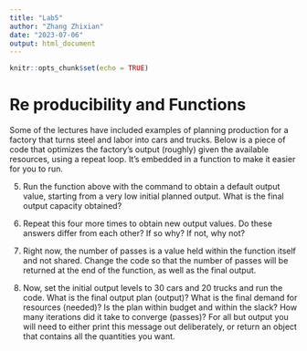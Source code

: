 ```yaml
---
title: "Lab5"
author: "Zhang Zhixian"
date: "2023-07-06"
output: html_document
---
```


```r
knitr::opts_chunk$set(echo = TRUE)
```

# Re producibility and Functions

Some of the lectures have included examples of planning production for a factory that turns steel and labor into cars and trucks. Below is a piece of code that optimizes the factory’s output (roughly) given the available resources, using a repeat loop. It’s embedded in a function to make it easier for you to run.

5. Run the function above with the command to obtain a default output value, starting from a very low initial planned output. What is the final output
capacity obtained?

6. Repeat this four more times to obtain new output values. Do these answers differ from each other? If
so why? If not, why not?

7. Right now, the number of passes is a value held within the function itself and not shared. Change
the code so that the number of passes will be returned at the end of the function, as well as the final
output.

8. Now, set the initial output levels to 30 cars and 20 trucks and run the code. What is the final output
plan (output)? What is the final demand for resources (needed)? Is the plan within budget and within
the slack? How many iterations did it take to converge (passes)? For all but output you will need
to either print this message out deliberately, or return an object that contains all the quantities you
want.









